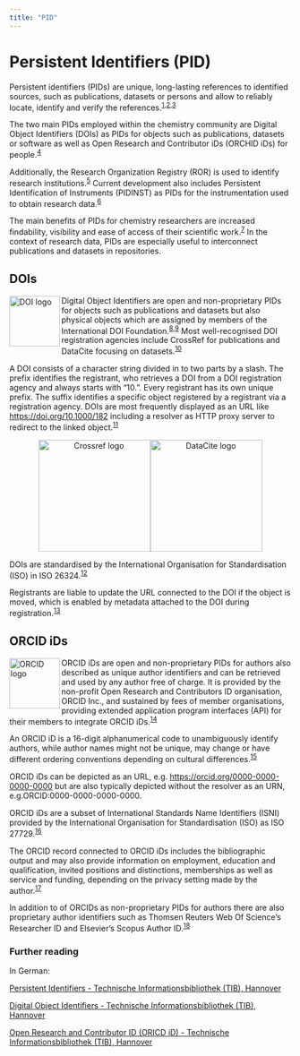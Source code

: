 ```yaml
---
title: "PID"
---
```


# Persistent Identifiers (PID)

Persistent identifiers (PIDs) are unique, long-lasting references to identified sources, such as publications, datasets or persons and allow to reliably locate, identify and verify the references.<sup><a href="https://doi.org/10.5334/dsj-2017-009">1</a>,<a href="https://doi.org/10.2218/ijdc.v8i1.246">2</a>,<a href="https://doi.org/10.1007/s12145-011-0083-6">3</a></sup> 

The two main PIDs employed within the chemistry community are Digital Object Identifiers (DOIs) as PIDs for objects such as publications, datasets or software as well as Open Research and Contributor iDs (ORCHID iDs) for people.<sup><a href="https://doi.org/10.1087/20120404">4</a></sup> 

Additionally, the Research Organization Registry (ROR) is used to identify research institutions.<sup><a href="https://doi.org/10.6087/kcse.192">5</a></sup> Current development also includes Persistent Identification of Instruments (PIDINST) as PIDs for the instrumentation used to obtain research data.<sup><a href="https://doi.org/10.5334/dsj-2020-018">6</a></sup>

The main benefits of PIDs for chemistry researchers are increased findability, visibility and ease of access of their scientific work.<sup><a href="https://doi.org/10.5334/dsj-2017-009">7</a></sup> In the context of research data, PIDs are especially useful to interconnect publications and datasets in repositories.


## DOIs

<img align="left" src="img/DOI_logo.svg" width="90" alt="DOI logo">

Digital Object Identifiers are open and non-proprietary PIDs for objects such as  publications and datasets but also physical objects which are assigned by members of the International DOI Foundation.<sup><a href="https://doi.org/10.1081/E-ELIS3-120044418">8</a>,<a href="https://doi.org/10.2481/dsj.4.12">9</a></sup> Most well-recognised DOI registration agencies include CrossRef for publications and DataCite focusing on datasets.<sup><a href="https://doi.org/10.1109/COINFO.2009.66">10</a></sup> 

A DOI consists of a character string divided in to two parts by a slash. The prefix identifies the registrant, who retrieves a DOI from a DOI registration agency and always starts with “10.”. Every registrant has its own unique prefix. The suffix identifies a specific object registered by a registrant via a registration agency. DOIs are most frequently displayed as an URL like https://doi.org/10.1000/182 including a resolver as HTTP proxy server to redirect to the linked object.<sup><a href="https://doi.org/10.1081/E-ELIS3-120044418">11</a></sup>

<p align="center"><img src="https://assets.crossref.org/logo/crossref-logo-landscape-200.svg" width="200" alt="Crossref logo"><img src="img/datacite.svg" class="align-center" width="200" alt="DataCite logo"></p>

DOIs are standardised by the International Organisation for Standardisation (ISO) in ISO 26324.<sup><a href="https://www.iso.org/standard/43506.html">12</a></sup>

Registrants are liable to update the URL connected to the DOI if the object is moved, which is enabled by metadata attached to the DOI during registration.<sup><a href="https://support.datacite.org/docs/doi-registration-policy">13</a></sup>

## ORCID iDs

<img align="left" src="img/ORCIDiD_iconvector.svg" width="90" alt="ORCID logo"> 

ORCID iDs are open and non-proprietary PIDs for authors also described as unique author identifiers and can be retrieved and used by any author free of charge. It is provided by the non-profit Open Research and Contributors ID organisation, ORCID Inc., and sustained by fees of member organisations, providing extended application program interfaces (API) for their members to integrate ORCID iDs.<sup><a href="https://doi.org/10.1087/20120404">14</a></sup>

An ORCID iD is a 16-digit alphanumerical code to unambiguously identify authors, while author names might not be unique, may change or have different ordering conventions depending on cultural differences.<sup><a href="https://support.orcid.org/hc/en-us/articles/360006897674-Structure-of-the-ORCID-Identifier">15</a></sup> 

ORCID iDs can be depicted as an URL, e.g. https://orcid.org/0000-0000-0000-0000 but are also typically depicted without the resolver as an URN, e.g.ORCID:0000-0000-0000-0000.

ORCID iDs are a subset of International Standards Name Identifiers (ISNI) provided by the International Organisation for Standardisation (ISO) as ISO 27729.<sup><a href="https://doi.org/10.1038/462825a">16</a></sup>

The ORCID record connected to ORCID iDs includes the bibliographic output and may also provide information on employment, education and qualification, invited positions and distinctions, memberships as well as service and funding, depending on the privacy setting made by the author.<sup><a href="https://www.orcid.org">17</a></sup>

In addition to  of ORCIDs as non-proprietary PIDs for authors there are also proprietary author identifiers such as Thomsen Reuters Web Of Science’s Researcher ID and Elsevier’s Scopus Author ID.<sup><a href="https://doi.org/10.1087/20120404">18</a></sup>

### Further reading

In German:

<a href="https://projects.tib.eu/pid-service/persistent-identifiers/persistent-identifiers-pids/">Persistent Identifiers - Technische Informationsbibliothek (TIB), Hannover</a>

<a href="https://projects.tib.eu/pid-service/persistent-identifiers/digital-object-identifiers-dois/">Digital Object Identifiers - Technische Informationsbibliothek (TIB), Hannover</a>

<a href="https://projects.tib.eu/pid-service/persistent-identifiers/open-researcher-and-contributor-id-orcid-id/">Open Research and Contributor ID (ORICD iD) - Technische Informationsbibliothek (TIB), Hannover</a>





